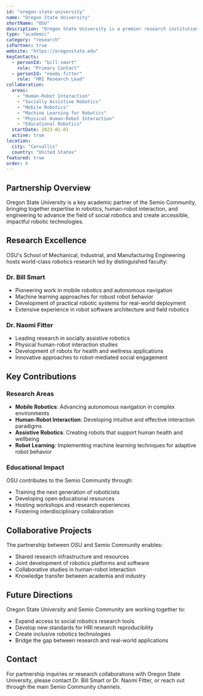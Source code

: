 ```yaml
---
id: "oregon-state-university"
name: "Oregon State University"
shortName: "OSU"
description: "Oregon State University is a premier research institution partnering with Semio Community to advance human-robot interaction, socially assistive robotics, and mobile robotics research through innovative projects and educational initiatives."
type: "academic"
category: "research"
isPartner: true
website: "https://oregonstate.edu"
keyContacts:
  - personId: "bill-smart"
    role: "Primary Contact"
  - personId: "naomi-fitter"
    role: "HRI Research Lead"
collaboration:
  areas:
    - "Human-Robot Interaction"
    - "Socially Assistive Robotics"
    - "Mobile Robotics"
    - "Machine Learning for Robotics"
    - "Physical Human-Robot Interaction"
    - "Educational Robotics"
  startDate: 2023-01-01
  active: true
location:
  city: "Corvallis"
  country: "United States"
featured: true
order: 6
---
```


## Partnership Overview

Oregon State University is a key academic partner of the Semio Community, bringing together expertise in robotics, human-robot interaction, and engineering to advance the field of social robotics and create accessible, impactful robotic technologies.

## Research Excellence

OSU's School of Mechanical, Industrial, and Manufacturing Engineering hosts world-class robotics research led by distinguished faculty:

### Dr. Bill Smart
- Pioneering work in mobile robotics and autonomous navigation
- Machine learning approaches for robust robot behavior
- Development of practical robotic systems for real-world deployment
- Extensive experience in robot software architecture and field robotics

### Dr. Naomi Fitter
- Leading research in socially assistive robotics
- Physical human-robot interaction studies
- Development of robots for health and wellness applications
- Innovative approaches to robot-mediated social engagement

## Key Contributions

### Research Areas
- **Mobile Robotics**: Advancing autonomous navigation in complex environments
- **Human-Robot Interaction**: Developing intuitive and effective interaction paradigms
- **Assistive Robotics**: Creating robots that support human health and wellbeing
- **Robot Learning**: Implementing machine learning techniques for adaptive robot behavior

### Educational Impact
OSU contributes to the Semio Community through:
- Training the next generation of roboticists
- Developing open educational resources
- Hosting workshops and research experiences
- Fostering interdisciplinary collaboration

## Collaborative Projects

The partnership between OSU and Semio Community enables:
- Shared research infrastructure and resources
- Joint development of robotics platforms and software
- Collaborative studies in human-robot interaction
- Knowledge transfer between academia and industry

## Future Directions

Oregon State University and Semio Community are working together to:
- Expand access to social robotics research tools
- Develop new standards for HRI research reproducibility
- Create inclusive robotics technologies
- Bridge the gap between research and real-world applications

## Contact

For partnership inquiries or research collaborations with Oregon State University, please contact Dr. Bill Smart or Dr. Naomi Fitter, or reach out through the main Semio Community channels.
